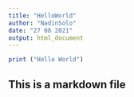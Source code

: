 ```yaml
---
title: "HelloWorld"
author: "NadinSolo"
date: "27 08 2021"
output: html_document
---
```


```r
print ("Hello World")
```

## This is a markdown file

